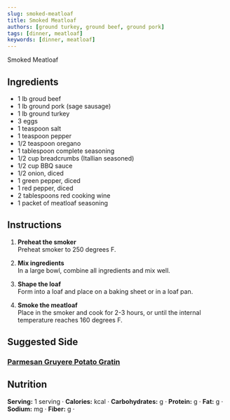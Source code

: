 ```yaml
---
slug: smoked-meatloaf
title: Smoked Meatloaf
authors: [ground turkey, ground beef, ground pork]
tags: [dinner, meatloaf]
keywords: [dinner, meatloaf]
---
```


Smoked Meatloaf
<!-- <img src="/img/chicken-and-orzo-skillet.jpg" alt="Creamy Chicken And Orzo Skillet Picture" width="800" height="670" /> -->

<!-- truncate -->


## Ingredients
- 1 lb groud beef
- 1 lb ground pork (sage sausage)
- 1 lb ground turkey
- 3 eggs
- 1 teaspoon salt
- 1 teaspoon pepper
- 1/2 teaspoon oregano
- 1 tablespoon complete seasoning
- 1/2 cup breadcrumbs (Itallian seasoned)
- 1/2 cup BBQ sauce
- 1/2 onion, diced
- 1 green pepper, diced
- 1 red pepper, diced
- 2 tablespoons red cooking wine
- 1 packet of meatloaf seasoning

## Instructions 
1. **Preheat the smoker**  
Preheat smoker to 250 degrees F.

2. **Mix ingredients**  
In a large bowl, combine all ingredients and mix well.

3. **Shape the loaf**  
Form into a loaf and place on a baking sheet or in a loaf pan.

4. **Smoke the meatloaf**  
Place in the smoker and cook for 2-3 hours, or until the internal temperature reaches 160 degrees F.

## Suggested Side
### [Parmesan Gruyere Potato Gratin](../sides/parmesan-gruyere-potato-gratin.mdx) 

## Nutrition
**Serving:** 1 serving · 
**Calories:** kcal · 
**Carbohydrates:** g · 
**Protein:** g · 
**Fat:** g · 
**Sodium:** mg · 
**Fiber:** g · 